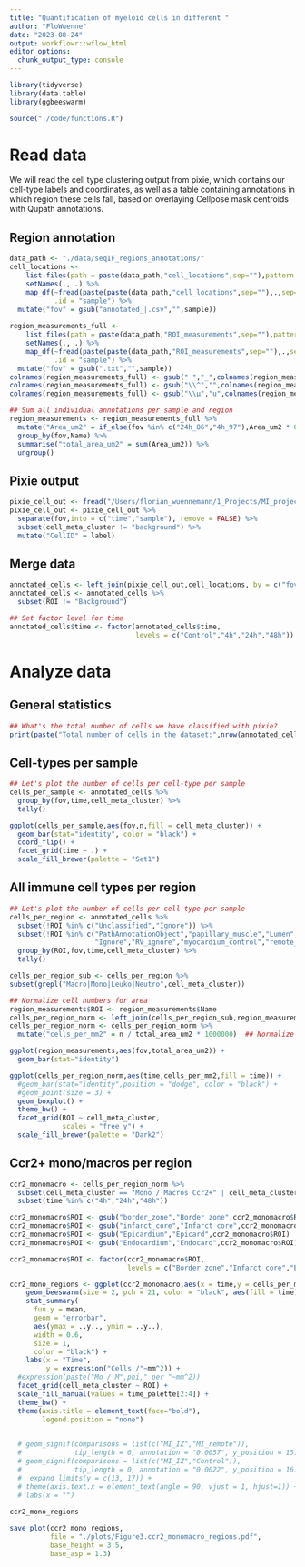 ```yaml
---
title: "Quantification of myeloid cells in different "
author: "FloWuenne"
date: "2023-08-24"
output: workflowr::wflow_html
editor_options:
  chunk_output_type: console
---
```


```r
library(tidyverse)
library(data.table)
library(ggbeeswarm)

source("./code/functions.R")
```


# Read data

We will read the cell type clustering output from pixie, which contains our cell-type labels and coordinates, as well as a table containing annotations in which region these cells fall, based on overlaying Cellpose mask centroids with Qupath annotations.

## Region annotation

```r
data_path <- "./data/seqIF_regions_annotations/"
cell_locations <-
    list.files(path = paste(data_path,"cell_locations",sep=""),pattern = "*.csv") %>%
    setNames(., .) %>%
    map_df(~fread(paste(paste(data_path,"cell_locations",sep=""),.,sep="/"), select= c("CellID","ROI")),
           .id = "sample") %>%
  mutate("fov" = gsub("annotated_|.csv","",sample))
  
region_measurements_full <- 
    list.files(path = paste(data_path,"ROI_measurements",sep=""),pattern = "*.txt") %>% 
    setNames(., .) %>%
    map_df(~fread(paste(paste(data_path,"ROI_measurements",sep=""),.,sep="/")),
           .id = "sample") %>%
  mutate("fov" = gsub(".txt","",sample)) 
colnames(region_measurements_full) <- gsub(" ","_",colnames(region_measurements_full))
colnames(region_measurements_full) <- gsub("\\^","",colnames(region_measurements_full))
colnames(region_measurements_full) <- gsub("\\µ","u",colnames(region_measurements_full))

## Sum all individual annotations per sample and region
region_measurements <- region_measurements_full %>%
  mutate("Area_um2" = if_else(fov %in% c("24h_86","4h_97"),Area_um2 * 0.235^2,Area_um2)) %>% ## Images that were post-registered using palom need to be size corrected, as their final pixel resolution is different
  group_by(fov,Name) %>%
  summarise("total_area_um2" = sum(Area_um2)) %>%
  ungroup()
```

## Pixie output

```r
pixie_cell_out <- fread("/Users/florian_wuennemann/1_Projects/MI_project/Lunaphore/pixie/masked_subset/cell_masks_0.05/cell_table_size_normalized_cell_labels.csv")
pixie_cell_out <- pixie_cell_out %>%
  separate(fov,into = c("time","sample"), remove = FALSE) %>%
  subset(cell_meta_cluster != "background") %>%
  mutate("CellID" = label)
```

## Merge data

```r
annotated_cells <- left_join(pixie_cell_out,cell_locations, by = c("fov","CellID"))
annotated_cells <- annotated_cells %>%
  subset(ROI != "Background")

## Set factor level for time
annotated_cells$time <- factor(annotated_cells$time,
                               levels = c("Control","4h","24h","48h"))
```

# Analyze data

## General statistics

```r
## What's the total number of cells we have classified with pixie?
print(paste("Total number of cells in the dataset:",nrow(annotated_cells),sep=" "))
```

## Cell-types per sample

```r
## Let's plot the number of cells per cell-type per sample
cells_per_sample <- annotated_cells %>%
  group_by(fov,time,cell_meta_cluster) %>%
  tally()

ggplot(cells_per_sample,aes(fov,n,fill = cell_meta_cluster)) +
  geom_bar(stat="identity", color = "black") +
  coord_flip() +
  facet_grid(time ~ .) +
  scale_fill_brewer(palette = "Set1")
```

## All immune cell types per region

```r
## Let's plot the number of cells per cell-type per sample
cells_per_region <- annotated_cells %>%
  subset(!ROI %in% c("Unclassified","Ignore")) %>%
  subset(!ROI %in% c("PathAnnotationObject","papillary_muscle","Lumen","Background",
                     "Ignore","RV_ignore","myocardium_control","remote_endocardium")) %>%
  group_by(ROI,fov,time,cell_meta_cluster) %>%
  tally()

cells_per_region_sub <- cells_per_region %>%
subset(grepl("Macro|Mono|Leuko|Neutro",cell_meta_cluster))

## Normalize cell numbers for area
region_measurements$ROI <- region_measurements$Name
cells_per_region_norm <- left_join(cells_per_region_sub,region_measurements, by = c("fov","ROI"))
cells_per_region_norm <- cells_per_region_norm %>%
  mutate("cells_per_mm2" = n / total_area_um2 * 1000000)  ## Normalize to square mm

ggplot(region_measurements,aes(fov,total_area_um2)) +
  geom_bar(stat="identity")

ggplot(cells_per_region_norm,aes(time,cells_per_mm2,fill = time)) +
  #geom_bar(stat="identity",position = "dodge", color = "black") +
  #geom_point(size = 3) +
  geom_boxplot() +
  theme_bw() +
  facet_grid(ROI ~ cell_meta_cluster,
             scales = "free_y") +
  scale_fill_brewer(palette = "Dark2")
```

## Ccr2+ mono/macros per region

```r
ccr2_monomacro <- cells_per_region_norm %>%
  subset(cell_meta_cluster == "Mono / Macros Ccr2+" | cell_meta_cluster == "Neutrophils") %>%
  subset(time %in% c("4h","24h","48h"))

ccr2_monomacro$ROI <- gsub("border_zone","Border zone",ccr2_monomacro$ROI)
ccr2_monomacro$ROI <- gsub("infarct_core","Infarct core",ccr2_monomacro$ROI)
ccr2_monomacro$ROI <- gsub("Epicardium","Epicard",ccr2_monomacro$ROI)
ccr2_monomacro$ROI <- gsub("Endocardium","Endocard",ccr2_monomacro$ROI)

ccr2_monomacro$ROI <- factor(ccr2_monomacro$ROI,
                             levels = c("Border zone","Infarct core","Epicard","Endocard"))

ccr2_mono_regions <- ggplot(ccr2_monomacro,aes(x = time,y = cells_per_mm2, fill = time)) +
    geom_beeswarm(size = 2, pch = 21, color = "black", aes(fill = time)) +
    stat_summary(
      fun.y = mean,
      geom = "errorbar",
      aes(ymax = ..y.., ymin = ..y..),
      width = 0.6,
      size = 1,
      color = "black") +
    labs(x = "Time",
         y = expression("Cells /"~mm^2)) + 
  #expression(paste("Mo / M",phi," per "~mm^2))
  facet_grid(cell_meta_cluster ~ ROI) +
  scale_fill_manual(values = time_palette[2:4]) + 
  theme_bw() +
  theme(axis.title = element_text(face="bold"),
        legend.position = "none") 

  
  # geom_signif(comparisons = list(c("MI_IZ","MI_remote")),
  #             tip_length = 0, annotation = "0.0057", y_position = 15.5) +
  # geom_signif(comparisons = list(c("MI_IZ","Control")),
  #             tip_length = 0, annotation = "0.0022", y_position = 16.5) +
  #  expand_limits(y = c(13, 17)) +
  # theme(axis.text.x = element_text(angle = 90, vjust = 1, hjust=1)) +
  # labs(x = "")
  
ccr2_mono_regions

save_plot(ccr2_mono_regions,
          file = "./plots/Figure3.ccr2_monomacro_regions.pdf",
          base_height = 3.5,
          base_asp = 1.3)
```

